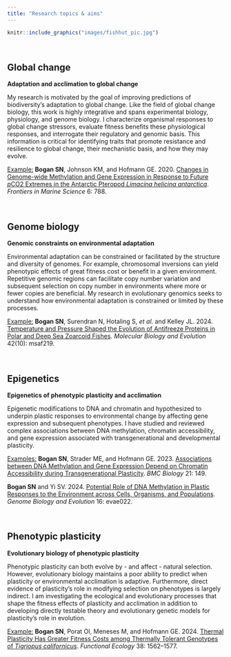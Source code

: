 ```yaml
---
title: "Research topics & aims"
---
```


```r
knitr::include_graphics("images/fishhut_pic.jpg")
```

<div style="clear: both;"></div>

<br>

## Global change

**Adaptation and acclimation to global change**

My research is motivated by the goal of improving predictions of biodiversity's adaptation to global change. Like the field of global change biology, this work is highly integrative and spans experimental biology, physiology, and genome biology. I characterize organismal responses to global change stressors, evaluate fitness benefits these physiological responses, and interrogate their regulatory and genomic basis. This information is critical for identifying traits that promote resistance and resilience to global change, their mechanistic basis, and how they may evolve.

<u>Example:</u> **Bogan SN**, Johnson KM, and Hofmann GE. 2020. [Changes in Genome-wide Methylation and Gene Expression in Response to Future *p*CO2 Extremes in the Antarctic Pteropod *Limacina helicina antarctica*](https://www.frontiersin.org/journals/marine-science/articles/10.3389/fmars.2019.00788/full). *Frontiers in Marine Science* 6: 788.

<br>

## Genome biology 

**Genomic constraints on environmental adaptation**

Environmental adaptation can be constrained or facilitated by the structure and diversity of genomes. For example, chromosomal inversions can yield phenotypic effects of great fitness cost or benefit in a given environment. Repetitive genomic regions can facilitate copy number variation and subsequent selection on copy number in environments where more or fewer copies are beneficial. My research in evolutionary genomics seeks to understand how environmental adaptation is constrained or limited by these processes.  

<u>Example:</u> **Bogan SN**, Surendran N, Hotaling S, *et al.* and Kelley JL. 2024. [Temperature and Pressure Shaped the Evolution of Antifreeze Proteins in Polar and Deep Sea Zoarcoid Fishes](https://academic.oup.com/mbe/advance-article/doi/10.1093/molbev/msaf219/8251091?searchresult=1). *Molecular Biology and Evolution* 42(10): msaf219.

<br>

## Epigenetics

**Epigenetics of phenotypic plasticity and acclimation**

Epigenetic modifications to DNA and chromatin and hypothesized to underpin plastic responses to environmental change by affecting gene expression and subsequent phenotypes. I have studied and reviewed complex associations between DNA methylation, chromatin accessibility, and gene expression associated with transgenerational and developmental plasticity. 

<u>Examples:</u> **Bogan SN**, Strader ME, and Hofmann GE. 2023. [Associations between DNA Methylation and Gene Expression Depend on Chromatin Accessibility during Transgenerational Plasticity](https://bmcbiol.biomedcentral.com/articles/10.1186/s12915-023-01645-8). *BMC Biology* 21: 149.  

**Bogan SN** and Yi SV. 2024. [Potential Role of DNA Methylation in Plastic Responses to the Environment across Cells, Organisms, and Populations](https://academic.oup.com/gbe/article/16/2/evae022/7602727). *Genome Biology and Evolution* 16: evae022.

<br>

## Phenotypic plasticity

**Evolutionary biology of phenotypic plasticity**

Phenotypic plasticity can both evolve by - and affect - natural selection. However, evolutionary biology maintains a poor ability to predict when plasticity or environmental acclimation is adaptive. Furthermore, direct evidence of plasticity's role in modifying selection on phenotypes is largely indirect. I am investigating the ecological and evolutionary processes that shape the fitness effects of plasticity and acclimation in addition to developing directly testable theory and evolutionary genetic models for plasticity's role in evolution.

<u>Example:</u> **Bogan SN**, Porat OI, Meneses M, and Hofmann GE. 2024. [Thermal Plasticity Has Greater Fitness Costs among Thermally Tolerant Genotypes of *Tigriopus californicus*](https://besjournals.onlinelibrary.wiley.com/doi/10.1111/1365-2435.14568). *Functional Ecology* 38: 1562–1577.  

